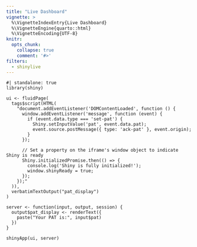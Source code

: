 ```yaml
---
title: "Live Dashboard"
vignette: >
  %\VignetteIndexEntry{Live Dashboard}
  %\VignetteEngine{quarto::html}
  %\VignetteEncoding{UTF-8}
knitr:
  opts_chunk:
    collapse: true
    comment: '#>'
filters:
  - shinylive
---
```


::: {.shinylive data-shinylive-id="dashboard-app"}
```shinylive-r
#| standalone: true
library(shiny)

ui <- fluidPage(
  tags$script(HTML(
    "document.addEventListener('DOMContentLoaded', function () {
      window.addEventListener('message', function (event) {
        if (event.data.type === 'set-pat') {
          Shiny.setInputValue('pat', event.data.pat);
          event.source.postMessage({ type: 'ack-pat' }, event.origin);
        }
      });

      // Set a property on the iframe's window object to indicate Shiny is ready
      Shiny.initializedPromise.then(() => {
        console.log('Shiny is fully initialized!');
        window.shinyReady = true;
      });
    });"
  )),
  verbatimTextOutput("pat_display")
)

server <- function(input, output, session) {
  output$pat_display <- renderText({
    paste("Your PAT is:", input$pat)
  })
}

shinyApp(ui, server)
```
:::

<script>
  document.addEventListener('DOMContentLoaded', function () {
    const observer = new MutationObserver((mutations, observerInstance) => {
      const iframe = document.querySelector('div[data-shinylive-id="dashboard-app"] iframe');
      if (iframe) {
        console.log('Iframe is ready.');
        observerInstance.disconnect(); // Stop observing once iframe is found

        const pat = "testValue"; // Set a test value for the PAT

        // Wait for the iframe to indicate Shiny is ready
        const waitForShinyReady = new Promise((resolve) => {
          const observerForShinyReady = new MutationObserver(() => {
            if (iframe.contentWindow && iframe.contentWindow.shinyReady) {
              resolve();
              observerForShinyReady.disconnect(); // Stop observing once shinyReady is true
            }
          });
          observerForShinyReady.observe(iframe.contentWindow.document, { childList: true, subtree: true });
        });

        waitForShinyReady.then(() => {
          console.log('Shiny app is ready. Sending PAT...');
          iframe.contentWindow.postMessage({ type: 'set-pat', pat }, '*');

          // Set up the listener for acknowledgment
          window.addEventListener('message', function handleAck(event) {
            if (event.data.type === 'ack-pat') {
              console.log('Shiny app acknowledged the PAT.');
              window.removeEventListener('message', handleAck);
            }
          });
        });
      }
    });

    // Observe the DOM for changes in the div containing the iframe
    const target = document.querySelector('div[data-shinylive-id="dashboard-app"]');
    if (target) {
      observer.observe(target, { childList: true, subtree: true });
    } else {
      console.error('Target div for iframe not found.');
    }
  });
</script>
